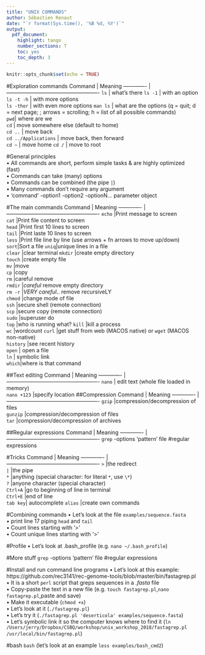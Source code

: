 ```yaml
---
title: "UNIX COMMANDS"
author: Sébastien Renaut
date: "`r format(Sys.time(), '%B %d, %Y')`"
output: 
  pdf_document:
    highlight: tango
    number_sections: T
    toc: yes
    toc_depth: 3
---
```


```r
knitr::opts_chunk$set(echo = TRUE)
```

#Exploration commands
Command | Meaning
------------- | ----------------------------------------------------
`ls` | what's there
`ls -1` | with an option 
`ls -t -h` | with more options  
`ls -thor` | with even more options
`man ls` | what are the options (q = quit; d = next page; ; arrows = scrolling; h = list of all possible commands)  
`pwd`| where are we  
`cd` | move somewhere else (default to home)   
`cd ..` | move back  
`cd ../Applications` | move back, then forward  
`cd ~ ` | move home 
`cd /` | move to root    

#General principles  
• All commands are short, perform simple tasks & are highly optimized (fast)  
• Commands can take (many) options  
• Commands can be combined (the pipe `|`)  
• Many commands don't require any argument  
• 'command' -option1 -option2 -optionN... parameter object  

#The main commands
Command | Meaning
------------- | ----------------------------------------------------
`echo` |Print message to screen  
`cat` |Print file content to screen  
`head` |Print first 10 lines to screen  
`tail` |Print laste 10 lines to screen    
`less` |Print file line by line (use arrows + fn arrows to move up/down)
`sort`|Sort a file
`uniq`|unique lines in a file  
`clear` |clear terminal
`mkdir` |create empty directory  
`touch` |create empty file  
`mv` |move  
`cp` |copy  
`rm` |careful remove  
`rmdir` |*careful* remove empty directory  
`rm -r` |*VERY careful*.. remove recursiveLY  
`chmod` |change mode of file  
`ssh` |secure shell (remote connection)  
`scp`  |secure copy (remote connection)  
`sudo` |superuser do  
`top` |who is running what?
`kill` |kill a process   
`wc` |wordcount
`curl` |get stuff from web (MACOS native) or `wget` (MACOS non-native)  
`history` |see recent history     
`open` | open a file   
`ln` | symbolic link  
`which`|where is that command

##Text editing
Command | Meaning
------------- | ----------------------------------------------------
`nano` | edit text (whole file loaded in memory)      
`nano +123` |specify location 
##Compression
Command | Meaning
------------- | ----------------------------------------------------
`gzip`  |compression/decompression of files  
`gunzip`  |compression/decompression of files  
`tar`  |compression/decompression of archives  

##Regular expressions
Command | Meaning
------------- | ----------------------------------------------------
`grep` -options 'pattern' file #regular expressions  

#Tricks
Command | Meaning
------------- | ----------------------------------------------------
`>` |the redirect  
`|` |the pipe   
`*` |anything (special character: for literal `*`, use `\*`)  
`?` |anyone character (special character)  
`Ctrl+A` |go to beginning of line in terminal    
`Ctrl+E` |end of line    
`tab key`| autocomplete
`alias` |create own commands  

#Combining commands
• Let's look at the file `examples/sequence.fasta`  
• print line 17 piping `head` and `tail`  
• Count lines starting with '>'  
• Count unique lines starting with '>'  

#Profile
• Let's look at .bash_profile  (e.g. `nano ~/.bash_profile`)     

#More stuff
`grep` -options 'pattern' file #regular expressions  

#Install and run command line programs
• Let's look at this example:   https://github.com/rec3141/rec-genome-tools/blob/master/bin/fastagrep.pl  
• It is a short `perl` script that greps sequences in a *.fasta* file  
• Copy-paste the text in a new file (e.g. `touch fastagrep.pl`,`nano fastagrep.pl`,paste and save)   
• Make it executable (`chmod +x`)    
• Let's look at it (`./fastagrep.pl`)  
• Let's try it (`./fastagrep.pl 'deserticola' examples/sequence.fasta`)  
• Let's symbolic link it so the computer knows where to find it (` ln /Users/jerry/Dropbox/CSBQ/workshop/unix_workshop_2018/fastagrep.pl /usr/local/bin/fastagrep.pl`)  
  
#bash
`bash`  (let's look at an example `less examples/bash_cmd2`)



